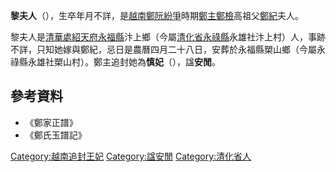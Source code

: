 '''黎夫人'''（{{bd|？||？||}}），生卒年月不詳，是[[越南|越南]][[鄭阮紛爭|鄭阮紛爭]]時期[[鄭主|鄭主]][[鄭檢|鄭檢]]高祖父[[鄭紀|鄭紀]]夫人。

黎夫人是[[清華處|清華處]][[紹天府|紹天府]][[永福縣_(越南)|永福縣]]汴上鄉（今屬[[清化省|清化省]][[永祿縣|永祿縣]]永雄社汴上村）人，事跡不詳，只知她嫁與鄭紀，忌日是農曆四月二十八日，安葬於永福縣槊山鄉（今屬永祿縣永雄社槊山村）。鄭主追封她為'''慎妃'''（{{vie|v='''Thận phi'''|hn=慎妃}}），諡'''安閒'''。

==參考資料==
*《鄭家正譜》
*《鄭氏玉譜記》

{{莫朝皇后及鄭主王妃}}

[[Category:越南追封王妃|Category:越南追封王妃]]
[[Category:諡安閒|Category:諡安閒]]
[[Category:清化省人|Category:清化省人]]